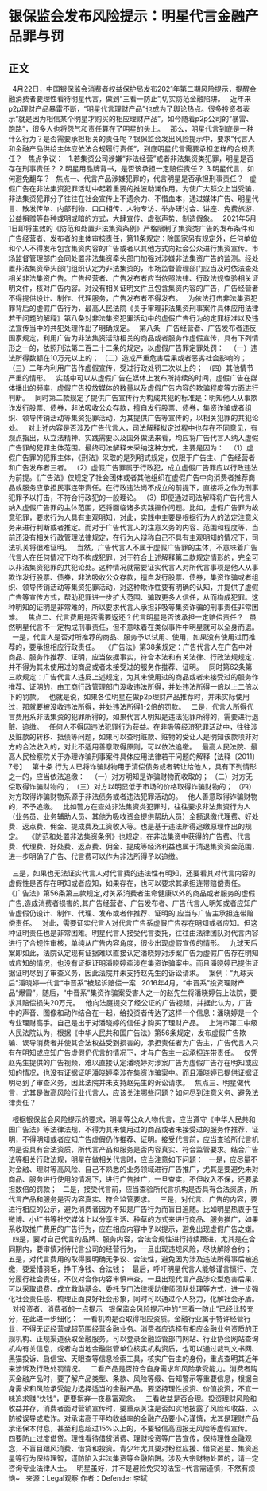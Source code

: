 # 银保监会发布风险提示：明星代言金融产品罪与罚
## 正文
 
4月22日，中国银保监会消费者权益保护局发布2021年第二期风险提示，提醒金融消费者要理性看待明星代言，做到“三看一防止”,切实防范金融陷阱。
 
近年来p2p理财产品暴雷不断，“明星代言理财产品”也成为了舆论热点。很多投资者表示“就是因为相信某个明星才购买的相应理财产品”。如今随着p2p公司的“暴雷、跑路”，很多人也将怨气和责任算在了明星的头上。
 
那么，明星代言到底是一种什么行为？是否需要承担相关的责任呢？银保监会发出风险提示中，要求“代言人和金融产品供给主体应依法合规履行责任”，到底明星代言需要承担怎样的合规责任？
 
焦点争议：
 
1.若集资公司涉嫌“非法经营”或者非法集资类犯罪，明星是否存在刑事责任？
2.明星用品牌背书，是否该承担一定赔偿责任？
3.明星代言，如何避免翻车？
 
焦点一、代言产品涉嫌犯罪的，代言明星是否承担刑事责任？
 
虚假广告在非法集资犯罪活动中起着重要的推波助澜作用。为使广大群众上当受骗，非法集资犯罪分子往往在社会宣传上不遗余力、不惜血本，通过媒体广告、明星代言、散发传单、内部刊物、口口相传、人物专访、举办研讨会、讲座、免费旅游、公益捐赠等各种或明或暗的方式，大肆宣传、虚张声势、制造假象。
 
2021年5月1日即将生效的《防范和处置非法集资条例》严格限制了集资类广告的发布条件和广告经营者、发布者的主体审核责任，第11条规定：除国家另有规定外，任何单位和个人不得发布包含集资内容的广告或者以其他方式向社会公众进行集资宣传。市场监督管理部门会同处置非法集资牵头部门加强对涉嫌非法集资广告的监测。经处置非法集资牵头部门组织认定为非法集资的，市场监督管理部门应当及时依法查处相关非法集资广告。广告经营者、广告发布者应当依照法律、行政法规查验相关证明文件，核对广告内容。对没有相关证明文件且包含集资内容的广告，广告经营者不得提供设计、制作、代理服务，广告发布者不得发布。
 
为依法打击非法集资犯罪背后的虚假广告行为，最高人民法院《关于审理非法集资刑事案件具体应用法律若干问题的解释》第八条对非法集资犯罪活动中的虚假广告行为的定罪标准以及违法宣传当中的共犯处理作出了明确规定。
 
第八条
 
广告经营者、广告发布者违反国家规定，利用广告为非法集资活动相关的商品或者服务作虚假宣传，具有下列情形之一的，依照刑法第二百二十二条的规定，以虚假广告罪定罪处罚：
 
（一）违法所得数额在10万元以上的；
（二）造成严重危害后果或者恶劣社会影响的；
（三）二年内利用广告作虚假宣传，受过行政处罚二次以上的；
（四）其他情节严重的情形。
 
实践中可以从虚假广告在媒体上发布所持续的时间，虚假广告在媒体播出的频率，虚假广告投放媒体的数量以及虚假广告内容的欺骗程度等方面进行判断。
 
同时第二款规定了提供广告宣传行为构成共犯的标准是：明知他人从事欺诈发行股票、债券，非法吸收公众存款，擅自发行股票、债券，集资诈骗或者组织、领导传销活动等集资犯罪活动，为其提供广告等宣传的，以相关犯罪的共犯论处。
 
对上述内容是否涉及广告代言人，司法解释拟定过程中也存在不同意见，有观点指出，从立法精神、实践需要以及国外做法来看，均应将广告代言人纳入虚假广告罪的犯罪主体范围。最终司法解释未采纳这种方式，主要是因为：
 
（1）虚假广告罪的犯罪主体，《刑法》采取的是列明式规定，仅限于广告主、广告经营者和广告发布者三者。
（2）虚假广告罪属于行政犯，成立虚假广告罪应以行政违法为前提。《广告法》仅规定了社会团体或者其他组织在虚假广告中向消费者推荐商品或服务应承担民事连带责任。在行政违法尚不成立的前提下，直接将之作为刑事犯罪予以打击，不符合行政犯的一般理论。
（3）即便通过司法解释将广告代言人纳入虚假广告罪的主体范围，还将面临诸多实践操作问题。比如，虚假广告罪为故意犯罪，要求行为人具有主观明知，对此，实践中主要是根据行为人的法定注意义务来进行判断或者推定。而对于广告代言人的注意义务的内容、范围和程度等，当前还没有相关行政管理法律规定，在行为人辩称自己不具有主观明知的情况下，司法机关将很难证明。
 
当然，广告代言人不属于虚假广告罪的主体，不意味着广告代言人在任何情况下均不构成犯罪，对于符合上述解释第二款规定情形的，完全可以非法集资犯罪的共犯论处。这种情况就需要证实代言人对所代言事项是他人从事欺诈发行股票、债券，非法吸收公众存款，擅自发行股票、债券，集资诈骗或者组织、领导传销活动等集资犯罪活动，对这种欺诈性要有明确的认知，并提供了虚假广告等宣传方式，帮助犯罪进一步扩大范围、骗取更多人信任，从而构成犯罪。这种明知的证明是非常难的，所以要求代言人承担非吸等集资诈骗的刑事责任非常困难。
 
焦点二、代言费用是否需要返还？代言明星是否该承担一定赔偿责任？
 
虽然明星代言不一定构成刑事责任，但不意味着在类似事件中明星就可以全身而退。
 
一是，代言人是否对所推荐的商品、服务予以试用、使用，如果没有使用过而推荐的，要承担相应行政责任。
 
《广告法》第38条规定：广告代言人在广告中对商品、服务作推荐、证明，应当依据事实，符合本法和有关法律、行政法规规定，并不得为其未使用过的商品或者未接受过的服务作推荐、证明。
 
同时第62条第三款规定：广告代言人违反上述规定，为其未使用过的商品或者未接受过的服务作推荐、证明的，由工商行政管理部门没收违法所得，并处违法所得一倍以上二倍以下的罚款。
 
也就是说，如果各位明星在做p2p理财产品推荐时，并未实际使用过，那就要被没收违法所得，并处违法所得1-2倍的罚款。
 
二是，代言人所得代言费用系非法集资的犯罪所得的，如果代言人明知是违法犯罪所得的，需要进行退赃、追缴。
 
任何人不得因违法犯罪行为获益。在非吸等经济犯罪活动中，往往涉及赃款的转移、抵债等问题，如果可以查明赃款、赃物的受让人是明知该款项非对方的合法收入的，对此不适用善意取得原则，可以依法追缴。
 
最高人民法院、最高人民检察院关于办理诈骗刑事案件具体应用法律若干问题的解释【法释〔2011〕7号】
 
第十条 行为人已将诈骗财物用于清偿债务或者转让给他人，具有下列情形之一的，应当依法追缴：
 
（一）对方明知是诈骗财物而收取的；
（二）对方无偿取得诈骗财物的；
（三）对方以明显低于市场的价格取得诈骗财物的；
（四）对方取得诈骗财物系源于非法债务或者违法犯罪活动的。
 
他人善意取得诈骗财物的，不予追缴。
 
比如警方在查处非法集资类犯罪时，往往要求非法集资行为人（业务员、业务辅助人员、其他为吸收资金提供帮助人员）全额退缴代理费、好处费、返点费、佣金、提成费及工资收入等。也是基于违法所得追缴原理作出的规定。
 
《防范和处置非法集资条例》也规定，在非法集资中获得的广告费、代言费、代理费、好处费、返点费、佣金、提成等经济利益也属于清退集资资金范围，进一步明确了广告、代言费可以作为非法所得予以追缴。
 
 

 
三是，如果也无法证实代言人对代言费的违法性有明知，还要看其对代言内容的虚假性是否存在明知或者应知，如果存在，也可以要求其承担连带赔偿责任。
 
《广告法》第56条第三款规定,对关系消费者生命健康以外的商品或者服务的虚假广告,造成消费者损害的,其广告经营者、广告发布者、广告代言人,明知或者应知广告虚假仍设计、制作、代理、发布或者作推荐、证明的,应当与广告主承担连带赔偿责任。
 
对此，需要证实代言人对代言广告系虚假广告存在明知或者应知。但这种证明责任也是非常困难。明星代言人接受代言委托，往往由法律团队对代言内容进行了合规性审核，单纯从广告内容角度，很少出现虚假宣传的情形。
 
九球天后案即如此，法院认定现有证据难以直接认定潘晓婷对涉案广告为虚假广告存在明知或应知的情况，也没有证据证明潘晓婷牵涉在集资诈骗案中。而且潘晓婷已提供证据证明尽到了审查义务，因此法院并未支持赵先生的诉讼请求。
 
案例：“九球天后”潘晓婷—代言“中晋系”被起诉赔偿一案
 
2016年4月，“中晋系”投资理财产品“爆雷”，随后，“中晋系”集资诈骗案受害人之一的赵先生将潘晓婷告上法院，要求其赔偿损失20万元。
 
他向法庭提交了经公证的广告视频，并据此认为，广告中的声音、图像和动作结合在一起，给投资者传达了这样一个信息：潘晓婷是一个专业理财高手。自己是出于对潘晓婷的信任才购买了理财产品。
 
上海市第二中级人民法院认为，根据《中华人民共和国广告法》第56条规定，发布虚假广告欺骗、误导消费者并使其合法权益受到损害的，承担责任者为广告主，广告代言人只有在明知或应知广告虚假仍代言的情况下，才与广告主一起承担连带责任。
 
仅凭赵先生提供的广告视频，难以直接认定潘晓婷对涉案广告为虚假广告存在明知或应知的情况，也没有证据证明潘晓婷牵涉在集资诈骗案中。而且潘晓婷已提供证据证明尽到了审查义务，因此法院并未支持赵先生的诉讼请求。
 
焦点三、明星做代言，尤其是做高风险行业代言人，应该关注哪些问题？如何尽到注意义务、避免法律责任？
 
 

 
根据银保监会风险提示的要求，明星等公众人物代言，应当遵守《中华人民共和国广告法》等法律法规，不得为其未使用过的商品或者未接受过的服务作推荐、证明，不得明知或者应知广告虚假仍作推荐、证明。接受代言前，应当查验所代言机构是否具有合法资质，所代言产品和服务是否内容真实、符合监管要求。结合广告法等相关行政法规，明星在做相关代言时，应当注意如下问题：
 
一是，应尽量不对金融、理财等高风险、自己不熟悉的业务领域进行广告推广，尤其是要避免未对商品、服务进行使用的情况下，进行广告推广，一旦查实，不但收入不保，还要承担数倍的罚款；
 
二是，接受代言前，应当查验所代言机构是否具有合法资质，所代言产品和服务是否内容真实、符合监管要求。
 
三是，对代言、广告的内容，要进行相应的公示，避免消费者因为不知是广告行为而盲目追随。比如明星热衷于在微博、小红书等社交媒体上以分享生活、种草的方式来进行商品、服务推广，如果系收取推广费用的广告行为，应在相应内容中予以提示，避免出现虚假广告之嫌。
 
四是，要对自己代言的品牌、服务内容，合法合规性进行持续跟进，尤其是在合同期内，要审慎对待代言公司的经营行为，一旦出现违规风险，尽快解除合约；
 
五是，对代言费用的取得要明确无争议、合法性，避免因为涉及违法所得事后被追缴，要爱惜羽毛，挣干净钱、合法钱；
 
最后，呼吁明星代言人能够谨言慎行、充分履行社会责任，不仅对合作内容审慎审查，一旦出现代言产品涉众型危害后果，可以采取退费、成立救助基金、委托专门法律援助律师团队处理等方式，进一步强化社会责任感、梳理正面良好社会形象，同时可以通过个人努力，化解社会矛盾。
 
对投资者、消费者的一点提示
 
银保监会风险提示中的“三看一防止”已经比较充分，在此进一步细化：
 
一看机构是否取得相应资质。金融行业属于特许经营行业，不得无证经营或超范围经营金融业务。消费者应选择有相应金融业务资质的正规机构、正规渠道获取金融服务。可以登录金融监管部门网站、行业协会网站查询机构有关信息，或者向当地金融监管单位核实机构资质，也可以通过裁判文书网、黑猫投诉、启信宝、天眼查等信息检索工具，核实广告主的身份，重点查明其近年来涉诉及行政处罚情况。
 
二看产品是否符合自身需求和风险承受能力。消费者购买金融产品时，要了解产品类型、条款、风险等级、告知警示等重要信息，根据自身需求和风险承受能力选择适当的金融产品。要坚持理性投资、价值投资，不宜一味追求赚“快钱”，更要摒弃一夜暴富观念。
 
三看收益是否合理。投资理财风险和收益并存，消费者面对营销宣传时，要重点关注是否如实地披露了风险和收益，以防被误导或欺诈。对承诺高于平均收益率的金融产品要小心谨慎，尤其是理财产品承诺保本付息，甚至利息超过15%以上的，不要轻信高回报无风险等虚假宣传。
 
四要防止过度借贷。理性看待借贷消费、理财投资等广告宣传，保持理性金融观念，不盲目跟风消费、借贷和投资。青少年尤其要对粉丝应援、借贷追星、集资追星等行为保持理智，谨防陷入非法集资等金融陷阱。涉及大宗财物处置的，请一定咨询专业法律人士。
 
明星虽好，并不是避险免灾的法宝~代言需谨慎，不然有烦恼~
 
来源：Legal观察
作者：Defender 李斌
 
 
